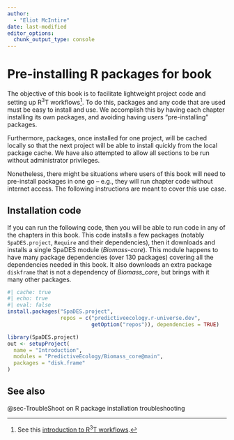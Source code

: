 ```yaml
---
author:
  - "Eliot McIntire"
date: last-modified
editor_options:
  chunk_output_type: console
---
```


# Pre-installing R packages for book

The objective of this book is to facilitate lightweight project code and
setting up R^3^T workflows[^1]. To do this, packages and any code that
are used must be easy to install and use. We accomplish this by having
each chapter installing its own packages, and avoiding having users
"pre-installing" packages.

Furthermore, packages, once installed for one project, will be cached
locally so that the next project will be able to install quickly from
the local package cache. We have also attempted to allow all sections to
be run without administrator privileges.

Nonetheless, there might be situations where users of this book will
need to pre-install packages in one go – e.g., they will run chapter
code without internet access. The following instructions are meant to
cover this use case.

## Installation code

If you can run the following code, then you will be able to run code in
any of the chapters in this book. This code installs a few packages
(notably `SpaDES.project`, `Require` and their dependencies), then it
downloads and installs a single SpaDES module (*Biomass-core*). This
module happens to have many package dependencies (over 130 packages)
covering all the dependencies needed in this book. It also downloads an
extra package `diskframe` that is not a dependency of *Biomass_core*,
but brings with it many other packages.

<!--ELIOT: need to add castor deps below-->

```r
#| cache: true
#| echo: true
#| eval: false
install.packages("SpaDES.project", 
                 repos = c("predictiveecology.r-universe.dev", 
                           getOption("repos")), dependencies = TRUE)

library(SpaDES.project)
out <- setupProject(
  name = "Introduction",
  modules = "PredictiveEcology/Biomass_core@main",
  packages = "disk.frame"
)

```

## See also

@sec-TroubleShoot on R package installation troubleshooting

[^1]: See this [introduction to R^3^T
    workflows](https://ceresbarros.github.io/reproducible-workflowsWS/presentations/20230712_BESMacroSIG2023_ReproducibleWorkflowsWS.pdf).

